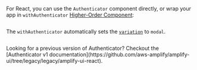 
For React, you can use the `Authenticator` component directly, or wrap your app in `withAuthenticator`
[Higher-Order Component](https://reactjs.org/docs/higher-order-components.html):

<Tabs>
  <TabItem title="Authenticator">

```js{3-4,11-12} file=../../../../../examples/next/pages/ui/components/authenticator/sign-in-with-username/index.page.tsx

```

  </TabItem>
  <TabItem title="withAuthenticator">

The `withAuthenticator` automatically sets the [`variation`](#variation) to `modal`.

```js{3-4,9,18} file=../../../../../examples/next/pages/ui/components/authenticator/withAuthenticator/index.page.tsx

```

  </TabItem>
</Tabs>

<Alert variation="info" heading="React Authenticator v1">
  Looking for a previous version of Authenticator? Checkout the [Authenticator
  v1
  documentation](https://github.com/aws-amplify/amplify-ui/tree/legacy/legacy/amplify-ui-react).
</Alert>
